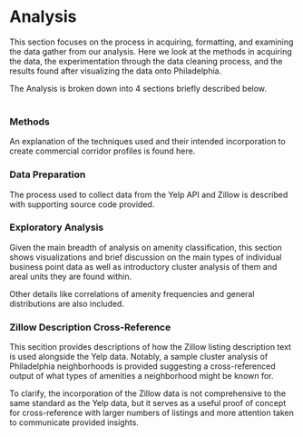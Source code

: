 # Analysis


<!-- start of recommended new text -->



This section focuses on the process in acquiring, formatting, and examining the data gather from our analysis. 
Here we look at the methods in acquiring the data, the experimentation through the data cleaning process, and the results found after visualizing the data onto Philadelphia. 

The Analysis is broken down into 4 sections briefly described below.
<br> </br> 

### Methods

An explanation of the techniques used and their intended incorporation to create commercial corridor profiles is found here.

### Data Preparation

The process used to collect data from the Yelp API and Zillow is described with supporting source code provided.

### Exploratory Analysis

Given the main breadth of analysis on amenity classification, this section shows visualizations and brief discussion on 
the main types of individual business point data as well as introductory cluster analysis of them and areal units they are found within.

Other details like correlations of amenity frequencies and general distributions are also included.

### Zillow Description Cross-Reference

This secition provides descriptions of how the Zillow listing description text is used alongside the Yelp data. 
Notably, a sample cluster analysis of Philadelphia neighborhoods is provided 
suggesting a cross-referenced output of what types of amenities a neighborhood might be known for.

To clarify, the incorporation of the Zillow data is not comprehensive to the same standard as the Yelp data, 
but it serves as a useful proof of concept for cross-reference with larger numbers of listings and more attention taken to communicate provided insights.

